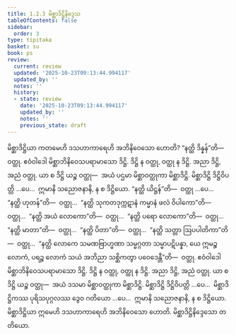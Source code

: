 ```yaml
---
title: 1.2.3 မိစ္ဆာဒိဋ္ဌိနိဒ္ဒေသ
tableOfContents: false
sidebar:
  order: 3
type: tipitaka
basket: su
book: ps
review:
  current: review
  updated: '2025-10-23T09:13:44.994117'
  updated_by: ''
  notes: ''
  history:
  - state: review
    date: '2025-10-23T09:13:44.994117'
    updated_by: ''
    notes: ''
    previous_state: draft
---
```



<ReviewStatus review={frontmatter.review} showDetails={true} />

<HypothesisAnnotation frontmatter={frontmatter} />

<DynamicBreadcrumb />

<Division number="136" book="ps" e="ch" v="26" p="146">

<Paragraph number="775" book="ps">
မိစ္ဆာဒိဋ္ဌိယာ ကတမေဟိ ဒသဟာကာရေဟိ အဘိနိဝေသော ဟောတိ? “နတ္ထိ ဒိန္နန်”တိ—  ဝတ္ထု. ဧဝံဝါဒေါ မိစ္ဆာဘိနိဝေသပရာမာသော ဒိဋ္ဌိ. ဒိဋ္ဌိ န ဝတ္ထု, ဝတ္ထု န ဒိဋ္ဌိ. အညာ ဒိဋ္ဌိ, အညံ ဝတ္ထု. ယာ စ ဒိဋ္ဌိ ယဉ္စ ဝတ္ထု—  အယံ ပဌမာ မိစ္ဆာဝတ္ထုကာ မိစ္ဆာဒိဋ္ဌိ. မိစ္ဆာဒိဋ္ဌိ ဒိဋ္ဌိဝိပတ္တိ …ပေ…  ဣမာနိ သညောဇနာနိ, န စ ဒိဋ္ဌိယော. “နတ္ထိ ယိဋ္ဌန်”တိ—  ဝတ္ထု …ပေ…  “နတ္ထိ ဟုတန်”တိ—  ဝတ္ထု…  “နတ္ထိ သုကတဒုက္ကဋာနံ ကမ္မာနံ ဖလံ ဝိပါကော”တိ—  ဝတ္ထု…  “နတ္ထိ အယံ လောကော”တိ—  ဝတ္ထု…  “နတ္ထိ ပရော လောကော”တိ—  ဝတ္ထု…  “နတ္ထိ မာတာ”တိ—  ဝတ္ထု…  “နတ္ထိ ပိတာ”တိ—  ဝတ္ထု…  “နတ္ထိ သတ္တာ ဩပပါတိကာ”တိ—  ဝတ္ထု…  “နတ္ထိ လောကေ သမဏဗြာဟ္မဏာ သမ္မဂ္ဂတာ သမ္မာပဋိပန္နာ, ယေ ဣမဉ္စ လောကံ, ပရဉ္စ လောကံ သယံ အဘိညာ သစ္ဆိကတွာ ပဝေဒေန္တီ”တိ—  ဝတ္ထု. ဧဝံဝါဒေါ မိစ္ဆာဘိနိဝေသပရာမာသော ဒိဋ္ဌိ. ဒိဋ္ဌိ န ဝတ္ထု, ဝတ္ထု န ဒိဋ္ဌိ. အညာ ဒိဋ္ဌိ, အညံ ဝတ္ထု. ယာ စ ဒိဋ္ဌိ ယဉ္စ ဝတ္ထု—  အယံ ဒသမာ မိစ္ဆာဝတ္ထုကာ မိစ္ဆာဒိဋ္ဌိ. မိစ္ဆာဒိဋ္ဌိ ဒိဋ္ဌိဝိပတ္တိ …ပေ…  မိစ္ဆာဒိဋ္ဌိကဿ ပုရိသပုဂ္ဂလဿ ဒွေဝ ဂတိယော …ပေ…  ဣမာနိ သညောဇနာနိ, န စ ဒိဋ္ဌိယော. မိစ္ဆာဒိဋ္ဌိယာ ဣမေဟိ ဒသဟာကာရေဟိ အဘိနိဝေသော ဟောတိ.

</Paragraph>
</Division>

<Paragraph number="776" type="center" book="ps">
မိစ္ဆာဒိဋ္ဌိနိဒ္ဒေသော တတိယော.
</Paragraph>
